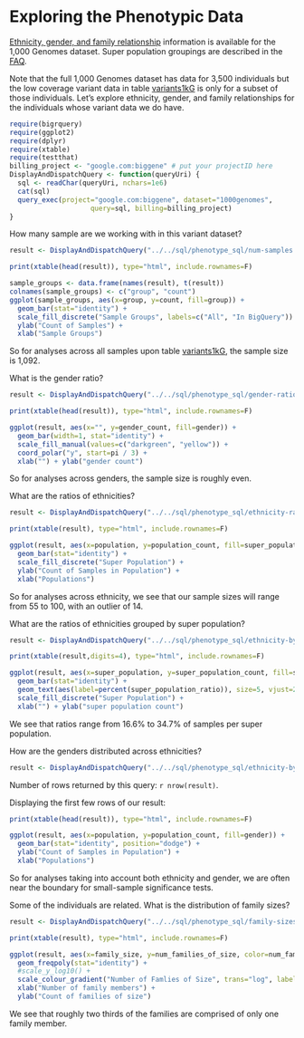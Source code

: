 <!-- R Markdown Documentation, DO NOT EDIT THE PLAIN MARKDOWN VERSION OF THIS FILE -->

<!-- Copyright 2014 Google Inc. All rights reserved. -->

<!-- Licensed under the Apache License, Version 2.0 (the "License"); -->
<!-- you may not use this file except in compliance with the License. -->
<!-- You may obtain a copy of the License at -->

<!--     http://www.apache.org/licenses/LICENSE-2.0 -->

<!-- Unless required by applicable law or agreed to in writing, software -->
<!-- distributed under the License is distributed on an "AS IS" BASIS, -->
<!-- WITHOUT WARRANTIES OR CONDITIONS OF ANY KIND, either express or implied. -->
<!-- See the License for the specific language governing permissions and -->
<!-- limitations under the License. -->

Exploring the Phenotypic Data
========================================================

[Ethnicity, gender, and family relationship](http://www.1000genomes.org/faq/can-i-get-phenotype-gender-and-family-relationship-information-samples) information is available for the 1,000 Genomes dataset.  Super population groupings are described in the [FAQ](http://www.1000genomes.org/category/frequently-asked-questions/population).

Note that the full 1,000 Genomes dataset has data for 3,500 individuals but the low coverage variant data in table [variants1kG](https://bigquery.cloud.google.com/table/google.com:biggene:1000genomes.variants1kG?pli=1) is only for a subset of those individuals.  Let’s explore ethnicity, gender, and family relationships for the individuals whose variant data we do have.

```r
require(bigrquery)
require(ggplot2)
require(dplyr)
require(xtable)
require(testthat)
billing_project <- "google.com:biggene" # put your projectID here
DisplayAndDispatchQuery <- function(queryUri) {
  sql <- readChar(queryUri, nchars=1e6)
  cat(sql)
  query_exec(project="google.com:biggene", dataset="1000genomes",
                    query=sql, billing=billing_project)  
}
```

How many sample are we working with in this variant dataset?
```r
result <- DisplayAndDispatchQuery("../../sql/phenotype_sql/num-samples.sql")
```

```r
print(xtable(head(result)), type="html", include.rownames=F)
```

```r
sample_groups <- data.frame(names(result), t(result))
colnames(sample_groups) <- c("group", "count")
ggplot(sample_groups, aes(x=group, y=count, fill=group)) + 
  geom_bar(stat="identity") +
  scale_fill_discrete("Sample Groups", labels=c("All", "In BigQuery")) +
  ylab("Count of Samples") + 
  xlab("Sample Groups") 
```
So for analyses across all samples upon table [variants1kG](https://bigquery.cloud.google.com/table/google.com:biggene:1000genomes.variants1kG?pli=1), the sample size is 1,092.

What is the gender ratio?
```r
result <- DisplayAndDispatchQuery("../../sql/phenotype_sql/gender-ratio.sql")
```

```r
print(xtable(head(result)), type="html", include.rownames=F)
```

```r
ggplot(result, aes(x="", y=gender_count, fill=gender)) +
  geom_bar(width=1, stat="identity") +
  scale_fill_manual(values=c("darkgreen", "yellow")) +
  coord_polar("y", start=pi / 3) +
  xlab("") + ylab("gender count")
```
So for analyses across genders, the sample size is roughly even.

What are the ratios of ethnicities?
```r
result <- DisplayAndDispatchQuery("../../sql/phenotype_sql/ethnicity-ratio.sql")
```

```r
print(xtable(result), type="html", include.rownames=F)
```

```r
ggplot(result, aes(x=population, y=population_count, fill=super_population)) + 
  geom_bar(stat="identity") +
  scale_fill_discrete("Super Population") +
  ylab("Count of Samples in Population") + 
  xlab("Populations") 
```
So for analyses across ethnicity, we see that our sample sizes will range from 55 to 100, with an outlier of 14.

What are the ratios of ethnicities grouped by super population?
```r
result <- DisplayAndDispatchQuery("../../sql/phenotype_sql/ethnicity-by-superpop-ratio.sql")
```

```r
print(xtable(result,digits=4), type="html", include.rownames=F)
```

```r
ggplot(result, aes(x=super_population, y=super_population_count, fill=super_population)) +
  geom_bar(stat="identity") +
  geom_text(aes(label=percent(super_population_ratio)), size=5, vjust=2) +
  scale_fill_discrete("Super Population") +
  xlab("") + ylab("super population count")
```
We see that ratios range from 16.6% to 34.7% of samples per super population.

How are the genders distributed across ethnicities?
```r
result <- DisplayAndDispatchQuery("../../sql/phenotype_sql/ethnicity-by-gender-ratio.sql")
```
Number of rows returned by this query: `r nrow(result)`.

Displaying the first few rows of our result:
```r
print(xtable(head(result)), type="html", include.rownames=F)
```

```r
ggplot(result, aes(x=population, y=population_count, fill=gender)) + 
  geom_bar(stat="identity", position="dodge") +
  ylab("Count of Samples in Population") + 
  xlab("Populations") 
```
So for analyses taking into account both ethnicity and gender, we are often near the boundary for small-sample significance tests.

Some of the individuals are related.  What is the distribution of family sizes?
```r
result <- DisplayAndDispatchQuery("../../sql/phenotype_sql/family-sizes.sql")
```
```r
print(xtable(result), type="html", include.rownames=F)
```

```r
ggplot(result, aes(x=family_size, y=num_families_of_size, color=num_families_of_size)) +
  geom_freqpoly(stat="identity") +
  #scale_y_log10() +
  scale_colour_gradient("Number of Famlies of Size", trans="log", labels=function(x)round(x)) +
  xlab("Number of family members") + 
  ylab("Count of families of size")
```
We see that roughly two thirds of the families are comprised of only one family member.
